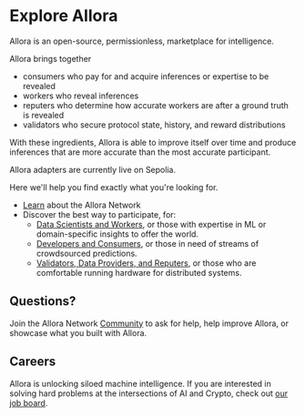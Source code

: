 # Explore Allora
 
Allora is an open-source, permissionless, marketplace for intelligence.

Allora brings together
- consumers who pay for and acquire inferences or expertise to be revealed
- workers who reveal inferences
- reputers who determine how accurate workers are after a ground truth is revealed
- validators who secure protocol state, history, and reward distributions

With these ingredients, Allora is able to improve itself over time and produce inferences that are more accurate than the most accurate participant.

Allora adapters are currently live on Sepolia.

Here we'll help you find exactly what you're looking for.

- [Learn](./learn/overview) about the Allora Network
- Discover the best way to participate, for:
  - [Data Scientists and Workers](./datasci), or those with expertise in ML or domain-specific insights to offer the world.
  - [Developers and Consumers](./devs), or those in need of streams of crowdsourced predictions.
  - [Validators, Data Providers, and Reputers](./nops), or those who are comfortable running hardware for distributed systems.


## Questions?

Join the Allora Network [Community](./community) to ask for help, help improve Allora, or showcase what you built with Allora.


## Careers

Allora is unlocking siloed machine intelligence. If you are interested in solving hard problems at the intersections of AI and Crypto, check out [our job board](https://allora.network).
